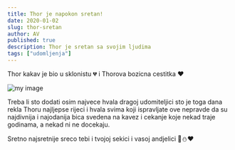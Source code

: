 ```yaml
---
title: Thor je napokon sretan!
date: 2020-01-02
slug: thor-sretan
author: AV
published: true
description: Thor je sretan sa svojim ljudima
tags: ["udomljenja"]
---
```

Thor kakav je bio u sklonistu 💔 i Thorova bozicna cestitka ❤

![my image](./thor.jpg)

Treba li sto dodati osim najvece hvala dragoj udomiteljici sto je toga dana rekla Thoru najljepse rijeci i hvala svima koji ispravljate ove nepravde da su najdivnija i najodanija bica svedena na kavez i cekanje koje nekad traje godinama, a nekad ni ne docekaju.

Sretno najsretnije sreco tebi i tvojoj sekici i vasoj andjelici 🎄⛄❤